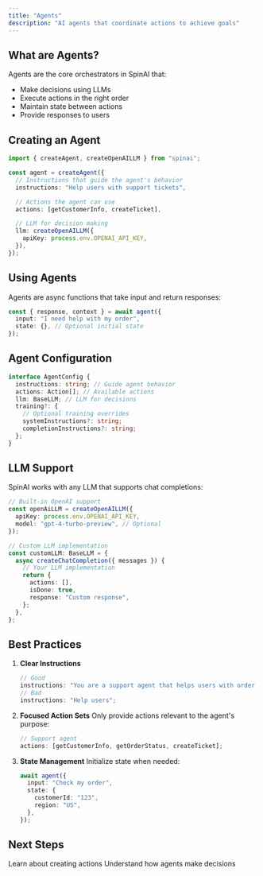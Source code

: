 ```yaml
---
title: "Agents"
description: "AI agents that coordinate actions to achieve goals"
---
```


## What are Agents?

Agents are the core orchestrators in SpinAI that:

- Make decisions using LLMs
- Execute actions in the right order
- Maintain state between actions
- Provide responses to users

## Creating an Agent

```typescript
import { createAgent, createOpenAILLM } from "spinai";

const agent = createAgent({
  // Instructions that guide the agent's behavior
  instructions: "Help users with support tickets",

  // Actions the agent can use
  actions: [getCustomerInfo, createTicket],

  // LLM for decision making
  llm: createOpenAILLM({
    apiKey: process.env.OPENAI_API_KEY,
  }),
});
```

## Using Agents

Agents are async functions that take input and return responses:

```typescript
const { response, context } = await agent({
  input: "I need help with my order",
  state: {}, // Optional initial state
});
```

## Agent Configuration

```typescript
interface AgentConfig {
  instructions: string; // Guide agent behavior
  actions: Action[]; // Available actions
  llm: BaseLLM; // LLM for decisions
  training?: {
    // Optional training overrides
    systemInstructions?: string;
    completionInstructions?: string;
  };
}
```

## LLM Support

SpinAI works with any LLM that supports chat completions:

```typescript
// Built-in OpenAI support
const openAiLLM = createOpenAILLM({
  apiKey: process.env.OPENAI_API_KEY,
  model: "gpt-4-turbo-preview", // Optional
});

// Custom LLM implementation
const customLLM: BaseLLM = {
  async createChatCompletion({ messages }) {
    // Your LLM implementation
    return {
      actions: [],
      isDone: true,
      response: "Custom response",
    };
  },
};
```

## Best Practices

1. **Clear Instructions**

   ```typescript
   // Good
   instructions: "You are a support agent that helps users with order issues";
   // Bad
   instructions: "Help users";
   ```

2. **Focused Action Sets**
   Only provide actions relevant to the agent's purpose:

   ```typescript
   // Support agent
   actions: [getCustomerInfo, getOrderStatus, createTicket];
   ```

3. **State Management**
   Initialize state when needed:
   ```typescript
   await agent({
     input: "Check my order",
     state: {
       customerId: "123",
       region: "US",
     },
   });
   ```

## Next Steps

<CardGroup>
  <Card title="Actions" icon="puzzle-piece" href="/core-concepts/actions">
    Learn about creating actions
  </Card>
  <Card title="Task Loop" icon="arrows-spin" href="/core-concepts/task-loop">
    Understand how agents make decisions
  </Card>
</CardGroup>
